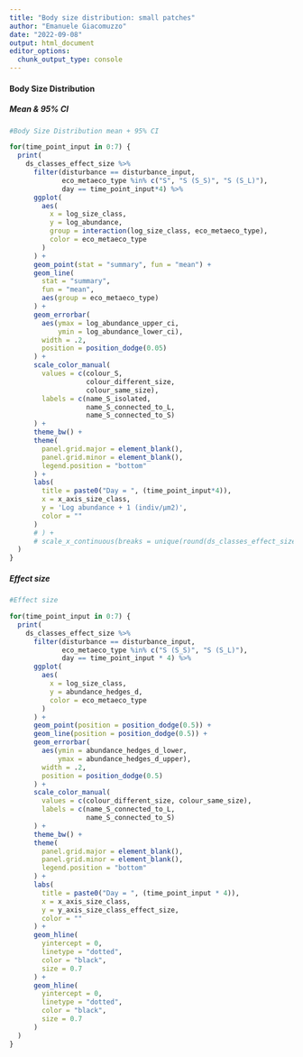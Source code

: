 ```yaml
---
title: "Body size distribution: small patches"
author: "Emanuele Giacomuzzo"
date: "2022-09-08"
output: html_document
editor_options: 
  chunk_output_type: console
---
```


#### Body Size Distribution {.tabset .tabset-pills}

##### Mean & 95% CI

```r

#Body Size Distribution mean + 95% CI

for(time_point_input in 0:7) {
  print(
    ds_classes_effect_size %>%
      filter(disturbance == disturbance_input,
             eco_metaeco_type %in% c("S", "S (S_S)", "S (S_L)"),
             day == time_point_input*4) %>%
      ggplot(
        aes(
          x = log_size_class,
          y = log_abundance,
          group = interaction(log_size_class, eco_metaeco_type),
          color = eco_metaeco_type
        )
      ) +
      geom_point(stat = "summary", fun = "mean") +
      geom_line(
        stat = "summary",
        fun = "mean",
        aes(group = eco_metaeco_type)
      ) +
      geom_errorbar(
        aes(ymax = log_abundance_upper_ci,
            ymin = log_abundance_lower_ci),
        width = .2,
        position = position_dodge(0.05)
      ) +
      scale_color_manual(
        values = c(colour_S,
                   colour_different_size, 
                   colour_same_size),
        labels = c(name_S_isolated,
                   name_S_connected_to_L,
                   name_S_connected_to_S)
      ) +
      theme_bw() +
      theme(
        panel.grid.major = element_blank(),
        panel.grid.minor = element_blank(),
        legend.position = "bottom"
      ) +
      labs(
        title = paste0("Day = ", (time_point_input*4)),
        x = x_axis_size_class,
        y = 'Log abundance + 1 (indiv/μm2)',
        color = ""
      )
      # ) +
      # scale_x_continuous(breaks = unique(round(ds_classes_effect_size$log_size_class, digits = 1)))
  )
}
```

##### Effect size

```r

#Effect size

for(time_point_input in 0:7) {
  print(
    ds_classes_effect_size %>%
      filter(disturbance == disturbance_input,
             eco_metaeco_type %in% c("S (S_S)", "S (S_L)"),
             day == time_point_input * 4) %>%
      ggplot(
        aes(
          x = log_size_class,
          y = abundance_hedges_d,
          color = eco_metaeco_type
        )
      ) +
      geom_point(position = position_dodge(0.5)) +
      geom_line(position = position_dodge(0.5)) +
      geom_errorbar(
        aes(ymin = abundance_hedges_d_lower,
            ymax = abundance_hedges_d_upper),
        width = .2,
        position = position_dodge(0.5)
      ) +
      scale_color_manual(
        values = c(colour_different_size, colour_same_size),
        labels = c(name_S_connected_to_L,
                   name_S_connected_to_S)
      ) +
      theme_bw() +
      theme(
        panel.grid.major = element_blank(),
        panel.grid.minor = element_blank(),
        legend.position = "bottom"
      ) +
      labs(
        title = paste0("Day = ", (time_point_input * 4)),
        x = x_axis_size_class,
        y = y_axis_size_class_effect_size,
        color = ""
      ) +
      geom_hline(
        yintercept = 0,
        linetype = "dotted",
        color = "black",
        size = 0.7
      ) +
      geom_hline(
        yintercept = 0,
        linetype = "dotted",
        color = "black",
        size = 0.7
      )
  )
}
```
